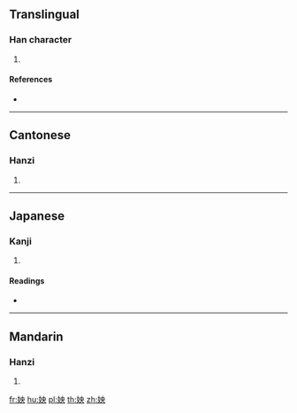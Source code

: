 ==Translingual==

===Han character===
{{Han char|rn=38|rad=女|as=05|sn=8|four=45430|canj=VLBK|ids=⿰女央}}

# {{defn|Han|sort=女05}}

====References====
* {{Han ref|kx=0258.250|dkj=06170|dj=0524.020|hdz=21037.070|uh=59CE|ud=22990|bh=CC47|bd=52295}}

----

==Cantonese==

===Hanzi===
{{yue-hanzi|jyut=[[joeng1]]|y=yeung1}}

# {{defn|lang=yue|sort=女05}}

----

==Japanese==

===Kanji===
{{ja-kanji|grade=|rs=女05}}

# {{defn|lang=ja|sort=女05}}

====Readings====
* {{ja-readings|on=[[おう]] (ō)|kun=[[わたくし]] (watakushi)}}

----

==Mandarin==

===Hanzi===
{{cmn-hanzi|pin=[[yāng]] ([[yang1]])|wg=yang<sup>1</sup>}}

# {{defn|lang=cmn|sort=女05}}

[[fr:姎]]
[[hu:姎]]
[[pl:姎]]
[[th:姎]]
[[zh:姎]]